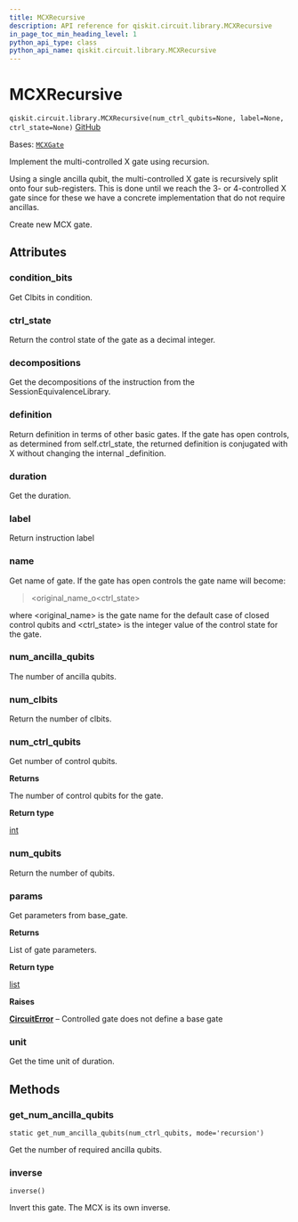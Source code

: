 ```yaml
---
title: MCXRecursive
description: API reference for qiskit.circuit.library.MCXRecursive
in_page_toc_min_heading_level: 1
python_api_type: class
python_api_name: qiskit.circuit.library.MCXRecursive
---
```


# MCXRecursive

<span id="qiskit.circuit.library.MCXRecursive" />

`qiskit.circuit.library.MCXRecursive(num_ctrl_qubits=None, label=None, ctrl_state=None)` [GitHub](https://github.com/qiskit/qiskit/tree/stable/0.25/qiskit/circuit/library/standard_gates/x.py "view source code")

Bases: [`MCXGate`](qiskit.circuit.library.MCXGate "qiskit.circuit.library.standard_gates.x.MCXGate")

Implement the multi-controlled X gate using recursion.

Using a single ancilla qubit, the multi-controlled X gate is recursively split onto four sub-registers. This is done until we reach the 3- or 4-controlled X gate since for these we have a concrete implementation that do not require ancillas.

Create new MCX gate.

## Attributes

<span id="qiskit.circuit.library.MCXRecursive.condition_bits" />

### condition\_bits

Get Clbits in condition.

<span id="qiskit.circuit.library.MCXRecursive.ctrl_state" />

### ctrl\_state

Return the control state of the gate as a decimal integer.

<span id="qiskit.circuit.library.MCXRecursive.decompositions" />

### decompositions

Get the decompositions of the instruction from the SessionEquivalenceLibrary.

<span id="qiskit.circuit.library.MCXRecursive.definition" />

### definition

Return definition in terms of other basic gates. If the gate has open controls, as determined from self.ctrl\_state, the returned definition is conjugated with X without changing the internal \_definition.

<span id="qiskit.circuit.library.MCXRecursive.duration" />

### duration

Get the duration.

<span id="qiskit.circuit.library.MCXRecursive.label" />

### label

Return instruction label

<span id="qiskit.circuit.library.MCXRecursive.name" />

### name

Get name of gate. If the gate has open controls the gate name will become:

> \<original\_name\_o\<ctrl\_state>

where \<original\_name> is the gate name for the default case of closed control qubits and \<ctrl\_state> is the integer value of the control state for the gate.

<span id="qiskit.circuit.library.MCXRecursive.num_ancilla_qubits" />

### num\_ancilla\_qubits

The number of ancilla qubits.

<span id="qiskit.circuit.library.MCXRecursive.num_clbits" />

### num\_clbits

Return the number of clbits.

<span id="qiskit.circuit.library.MCXRecursive.num_ctrl_qubits" />

### num\_ctrl\_qubits

Get number of control qubits.

**Returns**

The number of control qubits for the gate.

**Return type**

[int](https://docs.python.org/3/library/functions.html#int "(in Python v3.12)")

<span id="qiskit.circuit.library.MCXRecursive.num_qubits" />

### num\_qubits

Return the number of qubits.

<span id="qiskit.circuit.library.MCXRecursive.params" />

### params

Get parameters from base\_gate.

**Returns**

List of gate parameters.

**Return type**

[list](https://docs.python.org/3/library/stdtypes.html#list "(in Python v3.12)")

**Raises**

[**CircuitError**](circuit#qiskit.circuit.CircuitError "qiskit.circuit.CircuitError") – Controlled gate does not define a base gate

<span id="qiskit.circuit.library.MCXRecursive.unit" />

### unit

Get the time unit of duration.

## Methods

### get\_num\_ancilla\_qubits

<span id="qiskit.circuit.library.MCXRecursive.get_num_ancilla_qubits" />

`static get_num_ancilla_qubits(num_ctrl_qubits, mode='recursion')`

Get the number of required ancilla qubits.

### inverse

<span id="qiskit.circuit.library.MCXRecursive.inverse" />

`inverse()`

Invert this gate. The MCX is its own inverse.

